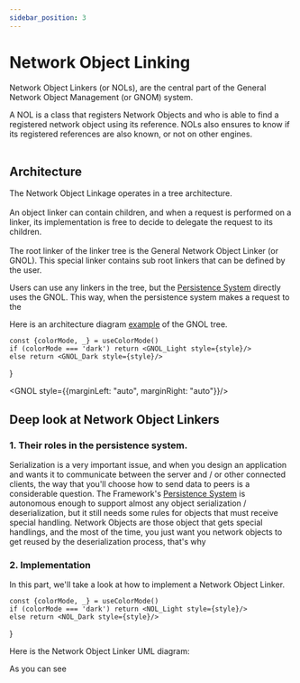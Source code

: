 ```yaml
---
sidebar_position: 3
---
```




# Network Object Linking

<orange>Network Object Linkers</orange> (<orange>or NOLs</orange>), are the central part of the <orange>General Network
    Object Management</orange> (or <orange>GNOM</orange>) system.

A <orange>NOL</orange> is a class that <orange>registers</orange> Network Objects and who is able to find a registered network object using
its <orange>reference</orange>.
NOLs also <orange>ensures</orange> to know if its registered references are also known, or not on other engines.<br></br>

## Architecture

The <orange>Network Object Linkage</orange> operates in a <orange>tree architecture</orange>.<br></br>
An object linker can contain <orange>children</orange>, and when a request is performed on a linker, its implementation is free to decide to delegate the
request to its children.<br></br>
The <orange>root linker</orange> of the <orange>linker tree</orange> is the <orange> General Network Object Linker</orange> (<orange>or GNOL</orange>).
This special linker contains sub root linkers that can be defined by the user.

Users can use any linkers in the tree, but the <a href={pages.gnom.persistence.index}>Persistence System</a> directly uses the GNOL.
This way, when the persistence system makes a request to the

Here is an architecture diagram <u>example</u> of the GNOL tree.

    const {colorMode, _} = useColorMode()
    if (colorMode === 'dark') return <GNOL_Light style={style}/>
    else return <GNOL_Dark style={style}/>
}

<GNOL style={{marginLeft: "auto", marginRight: "auto"}}/>

## Deep look at Network Object Linkers

### 1. Their roles in the persistence system.
Serialization is a very important issue, and when you design an application and wants it to communicate
between the server and / or other connected clients, the way that you'll choose how to send data to peers is a considerable question.
The Framework's <a href={pages.gnom.persistence.index}>Persistence System</a> is autonomous enough to support almost any object serialization / deserialization,
but it still needs some rules for objects that must receive special handling. Network Objects are those object that gets special handlings, and
the most of the time, you just want you network objects to get reused by the deserialization process, that's why


### 2. Implementation
In this part, we'll take a look at how to implement a Network Object Linker.

    const {colorMode, _} = useColorMode()
    if (colorMode === 'dark') return <NOL_Light style={style}/>
    else return <NOL_Dark style={style}/>
}

Here is the Network Object Linker UML diagram:

<NOL/>

As you can see

